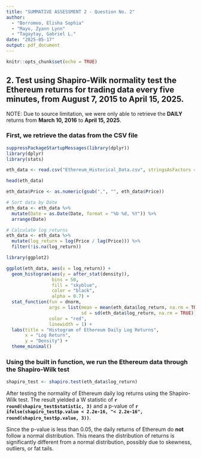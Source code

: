 ---
title: "SUMMATIVE ASSESSMENT 2 - Question No. 2"
author:
  - "Borromeo, Elisha Sophia"
  - "Mayo, Zyann Lynn"
  - "Tagaytay, Gabriel L."
date: "2025-05-17"
output: pdf_document
---

```{r setup, include=FALSE}
knitr::opts_chunk$set(echo = TRUE)
```

## 2. Test using Shapiro-Wilk normality test the Ethereum returns for trading data every five minutes, from August 7, 2015 to April 15, 2025.

NOTE: Due to source limitation, we were only able to retrieve the **DAILY** returns from **March 10, 2016** to **April 15, 2025**.


### First, we retrieve the datas from the CSV file
```{r, message=FALSE}
suppressPackageStartupMessages(library(dplyr))
library(dplyr)
library(stats)

eth_data <- read.csv("Ethereum_Historical_Data.csv", stringsAsFactors = FALSE)

head(eth_data)

eth_data$Price <- as.numeric(gsub(",", "", eth_data$Price))

# Sort data by Date
eth_data <- eth_data %>%
  mutate(Date = as.Date(Date, format = "%b %d, %Y")) %>% 
  arrange(Date)

# Calculate log returns
eth_data <- eth_data %>%
  mutate(log_return = log(Price / lag(Price))) %>%
  filter(!is.na(log_return))

library(ggplot2)

ggplot(eth_data, aes(x = log_return)) +
  geom_histogram(aes(y = after_stat(density)),
                 bins = 50,
                 fill = "skyblue",
                 color = "black",
                 alpha = 0.7) +
  stat_function(fun = dnorm,
                args = list(mean = mean(eth_data$log_return, na.rm = TRUE),
                            sd = sd(eth_data$log_return, na.rm = TRUE)),
                color = "red",
                linewidth = 1) +
  labs(title = "Histogram of Ethereum Daily Log Returns",
       x = "Log Return",
       y = "Density") +
  theme_minimal()


```

### Using the built in function, we run the Ethereum data through the Shapiro-Wilk test
```{r}
shapiro_test <- shapiro.test(eth_data$log_return)
```


After testing the normality of Ethereum daily log returns using the Shapiro-Wilk test. The result yielded a W statistic of **`r round(shapiro_test$statistic, 3)`** and a p-value of **`r ifelse(shapiro_test$p.value < 2.2e-16, "< 2.2e-16", round(shapiro_test$p.value, 3))`**.

Since the p-value is less than 0.05, the daily returns of Ethereum do **not** follow a normal distribution. This means the distribution of returns is significantly different from a normal distribution, possibly due to skewness, outliers, or fat tails. 